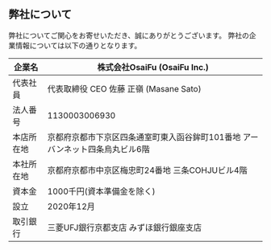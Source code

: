 ## 弊社について
弊社についてご関心をお寄せいただき、誠にありがとうございます。
弊社の企業情報については以下の通りとなります。

| 企業名       | 株式会社OsaiFu (OsaiFu Inc.)                                 |
| ------------ | ------------------------------------------------------------ |
| 代表社員     | 代表取締役 CEO 佐藤 正嶺 (Masane Sato)                         |
| 法人番号     | 1130003006930                                                |
| 本店所在地   | 京都府京都市下京区四条通室町東入函谷鉾町101番地 アーバンネット四条烏丸ビル6階 |
| 本社所在地   | 京都府京都市中京区梅忠町24番地 三条COHJUビル4階 |
| 資本金       | 1000千円(資本準備金を除く)                                   |
| 設立         | 2020年12月                                                   |
| 取引銀行 | 三菱UFJ銀行京都支店 みずほ銀行銀座支店 |
